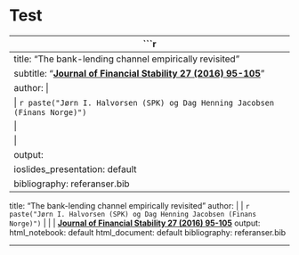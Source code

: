 

# Test

```r
---
title: "The bank-lending channel empirically revisited"
subtitle: "[**Journal of Financial Stability 27 (2016) 95-105**](http://www.sciencedirect.com/science/article/pii/S1572308916301255)"  
author: |
  | `r paste("Jørn I. Halvorsen (SPK) og Dag Henning Jacobsen (Finans Norge)") `
  |
  | 
output:
  ioslides_presentation: default
bibliography: referanser.bib

title: "The bank-lending channel empirically revisited"
author: |
  | `r paste("Jørn I. Halvorsen (SPK) og Dag Henning Jacobsen (Finans Norge)") `
  |
  |
  | [**Journal of Financial Stability 27 (2016) 95-105**](http://www.sciencedirect.com/science/article/pii/S1572308916301255)
output:
  html_notebook: default
  html_document: default
bibliography: referanser.bib


---
